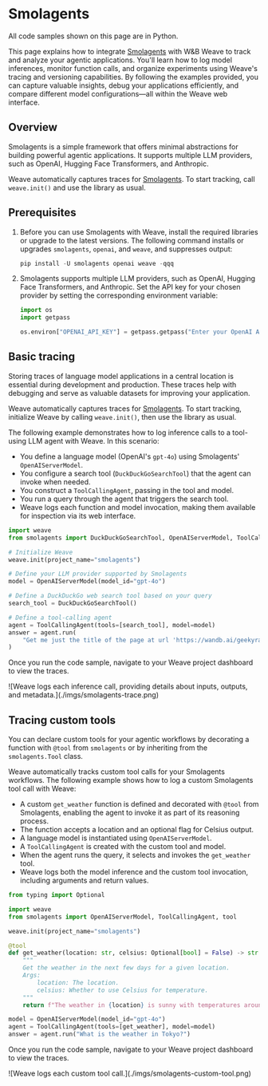 # Smolagents

<Warning>
All code samples shown on this page are in Python.
</Warning>

This page explains how to integrate [Smolagents](https://huggingface.co/docs/smolagents/en/index) with W&B Weave to track and analyze your agentic applications. You'll learn how to log model inferences, monitor function calls, and organize experiments using Weave's tracing and versioning capabilities. By following the examples provided, you can capture valuable insights, debug your applications efficiently, and compare different model configurations—all within the Weave web interface.

## Overview

Smolagents is a simple framework that offers minimal abstractions for building powerful agentic applications. It supports multiple LLM providers, such as OpenAI, Hugging Face Transformers, and Anthropic.

Weave automatically captures traces for [Smolagents](https://huggingface.co/docs/smolagents/en/index). To start tracking, call `weave.init()` and use the library as usual.

## Prerequisites

1. Before you can use Smolagents with Weave, install the required libraries or upgrade to the latest versions. The following command installs or upgrades `smolagents`, `openai`, and `weave`, and suppresses output:

    ```python lines
    pip install -U smolagents openai weave -qqq
    ```

2. Smolagents supports multiple LLM providers, such as OpenAI, Hugging Face Transformers, and Anthropic. Set the API key for your chosen provider by setting the corresponding environment variable:

    ```python lines
    import os
    import getpass

    os.environ["OPENAI_API_KEY"] = getpass.getpass("Enter your OpenAI API key: ")
    ```

## Basic tracing

Storing traces of language model applications in a central location is essential during development and production. These traces help with debugging and serve as valuable datasets for improving your application.

Weave automatically captures traces for [Smolagents](https://huggingface.co/docs/smolagents/en/index). To start tracking, initialize Weave by calling `weave.init()`, then use the library as usual.

The following example demonstrates how to log inference calls to a tool-using LLM agent with Weave. In this scenario:

- You define a language model (OpenAI's `gpt-4o`) using Smolagents' `OpenAIServerModel`.
- You configure a search tool (`DuckDuckGoSearchTool`) that the agent can invoke when needed.
- You construct a `ToolCallingAgent`, passing in the tool and model.
- You run a query through the agent that triggers the search tool.
- Weave logs each function and model invocation, making them available for inspection via its web interface.

```python lines
import weave
from smolagents import DuckDuckGoSearchTool, OpenAIServerModel, ToolCallingAgent

# Initialize Weave
weave.init(project_name="smolagents")

# Define your LLM provider supported by Smolagents
model = OpenAIServerModel(model_id="gpt-4o")

# Define a DuckDuckGo web search tool based on your query
search_tool = DuckDuckGoSearchTool()

# Define a tool-calling agent
agent = ToolCallingAgent(tools=[search_tool], model=model)
answer = agent.run(
    "Get me just the title of the page at url 'https://wandb.ai/geekyrakshit/story-illustration/reports/Building-a-GenAI-assisted-automatic-story-illustrator--Vmlldzo5MTYxNTkw'?"
)
```

Once you run the code sample, navigate to your Weave project dashboard to view the traces.

<Frame>
![Weave logs each inference call, providing details about inputs, outputs, and metadata.](./imgs/smolagents-trace.png)
</Frame>

## Tracing custom tools

You can declare custom tools for your agentic workflows by decorating a function with `@tool` from `smolagents` or by inheriting from the `smolagents.Tool` class.

Weave automatically tracks custom tool calls for your Smolagents workflows. The following example shows how to log a custom Smolagents tool call with Weave:

- A custom `get_weather` function is defined and decorated with `@tool` from Smolagents, enabling the agent to invoke it as part of its reasoning process.
- The function accepts a location and an optional flag for Celsius output.
- A language model is instantiated using `OpenAIServerModel`.
- A `ToolCallingAgent` is created with the custom tool and model.
- When the agent runs the query, it selects and invokes the `get_weather` tool.
- Weave logs both the model inference and the custom tool invocation, including arguments and return values.

```python lines
from typing import Optional

import weave
from smolagents import OpenAIServerModel, ToolCallingAgent, tool

weave.init(project_name="smolagents")

@tool
def get_weather(location: str, celsius: Optional[bool] = False) -> str:
    """
    Get the weather in the next few days for a given location.
    Args:
        location: The location.
        celsius: Whether to use Celsius for temperature.
    """
    return f"The weather in {location} is sunny with temperatures around 7°C."

model = OpenAIServerModel(model_id="gpt-4o")
agent = ToolCallingAgent(tools=[get_weather], model=model)
answer = agent.run("What is the weather in Tokyo?")
```

Once you run the code sample, navigate to your Weave project dashboard to view the traces.

<Frame>
![Weave logs each custom tool call.](./imgs/smolagents-custom-tool.png)
</Frame>
